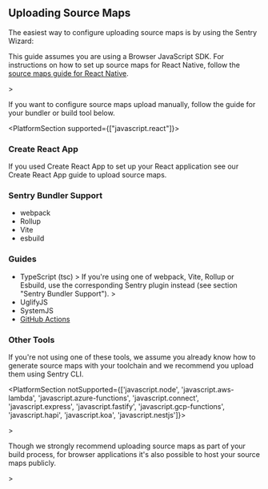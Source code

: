 ## Uploading Source Maps

The easiest way to configure uploading source maps is by using the Sentry Wizard:

<Include name="sourcemaps-wizard-instructions.mdx" />

<Alert>

This guide assumes you are using a Browser JavaScript SDK. For instructions on how to set up source maps for React Native, follow the [source maps guide for React Native](/platforms/react-native/sourcemaps/).

</Alert>>

If you want to configure source maps upload manually, follow the guide for your bundler or build tool below.

<PlatformSection supported={["javascript.react"]}>

### Create React App

If you used Create React App to set up your React application see our <PlatformLink to="/sourcemaps/uploading/create-react-app/">Create React App</PlatformLink> guide to upload source maps.

</PlatformSection>

### Sentry Bundler Support

- <PlatformLink to="/sourcemaps/uploading/webpack/">webpack</PlatformLink>
- <PlatformLink to="/sourcemaps/uploading/rollup/">Rollup</PlatformLink>
- <PlatformLink to="/sourcemaps/uploading/vite/">Vite</PlatformLink>
- <PlatformLink to="/sourcemaps/uploading/esbuild/">esbuild</PlatformLink>

### Guides

- <PlatformLink to="/sourcemaps/uploading/typescript/"> TypeScript (tsc) </PlatformLink>
  <Alert>>
    If you're using one of webpack, Vite, Rollup or Esbuild, use the
    corresponding Sentry plugin instead (see section "Sentry Bundler Support").
  </Alert>>
- <PlatformLink to="/sourcemaps/uploading/uglifyjs/">UglifyJS</PlatformLink>
- <PlatformLink to="/sourcemaps/uploading/systemjs/">SystemJS</PlatformLink>
- [GitHub Actions](/product/releases/setup/release-automation/github-actions/)

### Other Tools

If you're not using one of these tools, we assume you already know how to generate source maps with your toolchain and we recommend you upload them using <PlatformLink to="/sourcemaps/uploading/cli/">Sentry CLI</PlatformLink>.

<PlatformSection notSupported={['javascript.node', 'javascript.aws-lambda', 'javascript.azure-functions', 'javascript.connect', 'javascript.express', 'javascript.fastify', 'javascript.gcp-functions', 'javascript.hapi', 'javascript.koa', 'javascript.nestjs']}>

<Alert>>

Though we strongly recommend uploading source maps as part of your build process, for browser applications it's also possible to <PlatformLink to="/sourcemaps/uploading/hosting-publicly/">host your source maps publicly</PlatformLink>.

</Alert>>

</PlatformSection>
